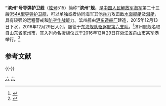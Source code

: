 {{军舰模板
|名称= 滨州舰  [[File:Naval_Ensign_of_the_People's_Republic_of_China.svg|30px]]
|图片= [[File:PLANS_Binzhou_(FFG-515)_20180405.jpg|300px]]
|照片说明=
|舰名来源= [[山东省|山东省]][[滨州市|滨州市]]
|拥有国= [[中华人民共和国|中华人民共和国]]
|制造= [[沪东造船厂|沪东造船厂]]
|型号= [[054A型导弹护卫舰|054A型导弹护卫舰]]
|动工= 
|下水= 2015年12月13日
|服役= 2016年12月29日
|状态= 在役
|荣誉= 沒有
|正常= 3600吨
|满载= 4000吨
|全长= 134米
|全宽= 16米
|吃水= 5米
|动力方式= {{link-en|柴-柴联合|Combined diesel and diesel}}（CODAD）
|发动机= [[16PA6V-280STC柴油机|16PA6V-280STC]][[柴油机|柴油机]]×4
|极速= 不低于27节
|续航= 4000海里（18节）
|成员= 170人
|舰载机= [[卡-28|卡-28]]×1或[[直-9#直-9C|直-9C]]×1
|搜索系统=H/SJD-9型舰壳主/被动声纳<br>H/LJQ-366型超视距对海搜索雷达<br>H/LJP-349A型火控雷达<br>H/LJQ-382型三坐标对空搜索雷达<br>H/LJQ-364型对海/低空搜索雷达<br>H/SJG-206型被动拖曳线列阵声纳
|武器系统= 4联装[[鹰击-83J|YJ-83J]][[反舰导弹|反舰导弹]]×2<br>8单元H/AKJ-16型[[垂直发射系统|垂直发射系统]]×4<br>[[H/PJ-26型单管76毫米舰炮|H/PJ-26型单管76毫米舰炮]]<br>[[H/PJ-11型11管30毫米舰炮|H/PJ-11型11管30毫米舰炮]]×2<br>003A型6管火箭深弹发射装置×2<br>3联装7424型324mm鱼雷发射器×2
|电战系统= H/RJZ-726型电子对抗系统<br>18联装H/RJZ-726-4型干扰发射装置×2
|其它=
}}

'''“滨州”号导弹护卫舰'''（[[舷号|舷号]]515）简称'''“滨州”舰'''，是[[中国人民解放军海军|中国人民解放军海军]]第二十三艘[[054A型导弹护卫舰|054A型导弹护卫舰]]，可以单独或者协同海军其他[[兵力|兵力]]攻击敌[[水面舰艇|水面舰艇]]及[[潜艇|潜艇]]，具有较强的远程警戒和[[防空作战|防空作战]]能力。滨州舰由[[沪东造船厂|沪东造船厂]]建造，2015年12月13日下水，2016年12月29日入列，服役于[[东海舰队|东海舰队]][[驱逐舰第六支队|驱逐舰第六支队]]。<ref>{{cite web |url=http://www.msa.gov.cn/html/xinxichaxungongkai/gkml/HXTG/SHHSJ/20151210/2BF6792F-ACD4-4112-A413-1A01A154D606.html |title=黄浦江浦东侧沪东船厂新船出坞，部分江面禁止通航 |publisher=中国海事局 |date=2015-12-10 |deadurl=yes |archiveurl=https://web.archive.org/web/20151222075936/http://www.msa.gov.cn/html/xinxichaxungongkai/gkml/HXTG/SHHSJ/20151210/2BF6792F-ACD4-4112-A413-1A01A154D606.html |archivedate=2015-12-22 }}</ref>滨州舰舰名取自[[山东省|山东省]][[滨州市|滨州市]]，其入列命名授旗仪式于2016年12月29日在[[浙江省|浙江省]][[舟山市|舟山市]]某军港举行。<ref>{{cite web |url=http://www.wifizs.cn/folder1/folder127/2016-12-29/99456.html |title=滨州舰入列命名授旗仪式在我市举行 |publisher=舟山广电海洋宽频网 |date=2016-12-29 |deadurl=yes |archiveurl=https://archive.is/20161229034820/http://www.wifizs.cn/folder1/folder127/2016-12-29/99456.html |archivedate=2016-12-29 }}</ref>

== 参考文献 ==
{{Reflist}}

{{-}}
{{054A型导弹护卫舰}}

[[Category:054A型导弹护卫舰|六]]
[[Category:2015年下水|六]]